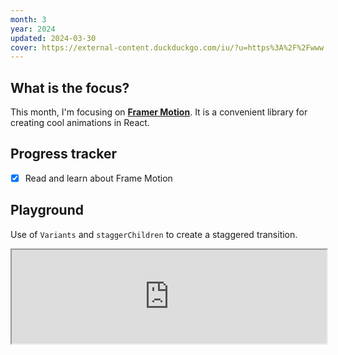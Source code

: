 ```yaml
---
month: 3
year: 2024
updated: 2024-03-30
cover: https://external-content.duckduckgo.com/iu/?u=https%3A%2F%2Fwww.framer.com%2Fimages%2Fsocial%2Fmotion.png&f=1&nofb=1&ipt=659d2042a1d1ae1b641decc1851909cede0c1b067a72002f5ba36ed57400f5dc&ipo=images
---
```


## What is the focus?

This month, I'm focusing on [**Framer Motion**](https://www.framer.com/motion/). It is a convenient library for creating cool animations in React.

## Progress tracker

- [x] Read and learn about Frame Motion

## Playground

Use of `Variants` and `staggerChildren` to create a staggered transition.

<iframe
  src='https://codesandbox.io/embed/c8yxdg?view=Editor+%2B+Preview&module=%2Fsrc%2FApp.tsx&hidenavigation=1'
  width='100%'
  style={{
    aspectRatio: '1/1',
  }}
  title='variant, staggered transition'
  allow='accelerometer; ambient-light-sensor; camera; encrypted-media; geolocation; gyroscope; hid; microphone; midi; payment; usb; vr; xr-spatial-tracking'
  sandbox='allow-forms allow-modals allow-popups allow-presentation allow-same-origin allow-scripts'
></iframe>
